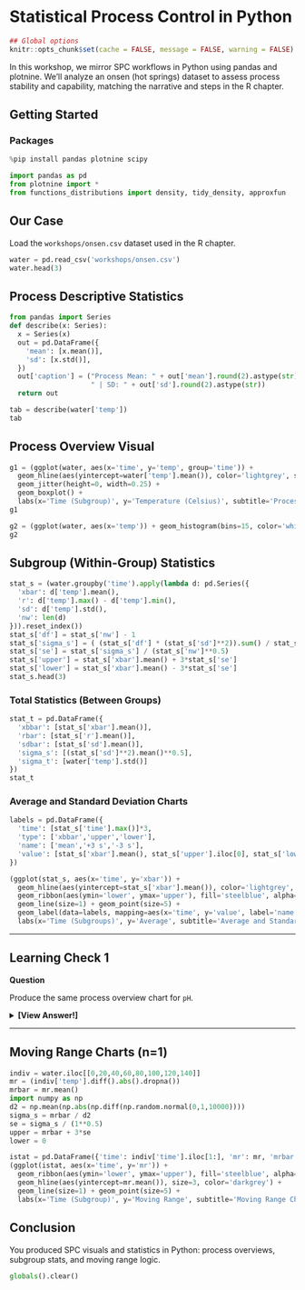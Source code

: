 # Statistical Process Control in Python

```r
## Global options
knitr::opts_chunk$set(cache = FALSE, message = FALSE, warning = FALSE)
```

In this workshop, we mirror SPC workflows in Python using pandas and plotnine. We'll analyze an onsen (hot springs) dataset to assess process stability and capability, matching the narrative and steps in the R chapter.

## Getting Started {-}

### Packages {-}

```python
%pip install pandas plotnine scipy
```

```python
import pandas as pd
from plotnine import *
from functions_distributions import density, tidy_density, approxfun
```

## Our Case

Load the `workshops/onsen.csv` dataset used in the R chapter.

```python
water = pd.read_csv('workshops/onsen.csv')
water.head(3)
```

## Process Descriptive Statistics

```python
from pandas import Series
def describe(x: Series):
  x = Series(x)
  out = pd.DataFrame({
    'mean': [x.mean()],
    'sd': [x.std()],
  })
  out['caption'] = ("Process Mean: " + out['mean'].round(2).astype(str) +
                    " | SD: " + out['sd'].round(2).astype(str))
  return out

tab = describe(water['temp'])
tab
```

## Process Overview Visual

```python
g1 = (ggplot(water, aes(x='time', y='temp', group='time')) +
  geom_hline(aes(yintercept=water['temp'].mean()), color='lightgrey', size=3) +
  geom_jitter(height=0, width=0.25) +
  geom_boxplot() +
  labs(x='Time (Subgroup)', y='Temperature (Celsius)', subtitle='Process Overview', caption=tab['caption'][0]))
g1
```

```python
g2 = (ggplot(water, aes(x='temp')) + geom_histogram(bins=15, color='white', fill='grey') + theme_void() + coord_flip())
g2
```

## Subgroup (Within-Group) Statistics

```python
stat_s = (water.groupby('time').apply(lambda d: pd.Series({
  'xbar': d['temp'].mean(),
  'r': d['temp'].max() - d['temp'].min(),
  'sd': d['temp'].std(),
  'nw': len(d)
})).reset_index())
stat_s['df'] = stat_s['nw'] - 1
stat_s['sigma_s'] = ( (stat_s['df'] * (stat_s['sd']**2)).sum() / stat_s['df'].sum() )**0.5
stat_s['se'] = stat_s['sigma_s'] / (stat_s['nw']**0.5)
stat_s['upper'] = stat_s['xbar'].mean() + 3*stat_s['se']
stat_s['lower'] = stat_s['xbar'].mean() - 3*stat_s['se']
stat_s.head(3)
```

### Total Statistics (Between Groups)

```python
stat_t = pd.DataFrame({
  'xbbar': [stat_s['xbar'].mean()],
  'rbar': [stat_s['r'].mean()],
  'sdbar': [stat_s['sd'].mean()],
  'sigma_s': [(stat_s['sd']**2).mean()**0.5],
  'sigma_t': [water['temp'].std()]
})
stat_t
```

### Average and Standard Deviation Charts

```python
labels = pd.DataFrame({
  'time': [stat_s['time'].max()]*3,
  'type': ['xbbar','upper','lower'],
  'name': ['mean','+3 s','-3 s'],
  'value': [stat_s['xbar'].mean(), stat_s['upper'].iloc[0], stat_s['lower'].iloc[0]]
})

(ggplot(stat_s, aes(x='time', y='xbar')) +
  geom_hline(aes(yintercept=stat_s['xbar'].mean()), color='lightgrey', size=3) +
  geom_ribbon(aes(ymin='lower', ymax='upper'), fill='steelblue', alpha=0.2) +
  geom_line(size=1) + geom_point(size=5) +
  geom_label(data=labels, mapping=aes(x='time', y='value', label='name'), ha='right') +
  labs(x='Time (Subgroups)', y='Average', subtitle='Average and Standard Deviation Chart'))
```

---

## Learning Check 1 {.unnumbered .LC}

**Question**

Produce the same process overview chart for `pH`.

<details><summary>**[View Answer!]**</summary>

```python
def ggprocess(x, y, xlab='Subgroup', ylab='Metric'):
  import pandas as pd
  from plotnine import ggplot, aes, geom_hline, geom_jitter, geom_boxplot, labs
  d = pd.DataFrame({'x': x, 'y': y})
  g = (ggplot(d, aes(x='x', y='y', group='x')) +
       geom_hline(aes(yintercept=d['y'].mean()), color='lightgrey', size=3) +
       geom_jitter(height=0, width=0.25) +
       geom_boxplot() +
       labs(x=xlab, y=ylab, subtitle='Process Overview'))
  return g

ggprocess(water['time'], water['ph'])
```

</details>

---

## Moving Range Charts (n=1)

```python
indiv = water.iloc[[0,20,40,60,80,100,120,140]]
mr = (indiv['temp'].diff().abs().dropna())
mrbar = mr.mean()
import numpy as np
d2 = np.mean(np.abs(np.diff(np.random.normal(0,1,10000))))
sigma_s = mrbar / d2
se = sigma_s / (1**0.5)
upper = mrbar + 3*se
lower = 0
```

```python
istat = pd.DataFrame({'time': indiv['time'].iloc[1:], 'mr': mr, 'mrbar': mrbar, 'upper': upper, 'lower': lower})
(ggplot(istat, aes(x='time', y='mr')) +
  geom_ribbon(aes(ymin='lower', ymax='upper'), fill='steelblue', alpha=0.25) +
  geom_hline(aes(yintercept=mr.mean()), size=3, color='darkgrey') +
  geom_line(size=1) + geom_point(size=5) +
  labs(x='Time (Subgroup)', y='Moving Range', subtitle='Moving Range Chart'))
```

## Conclusion {.unnumbered}

You produced SPC visuals and statistics in Python: process overviews, subgroup stats, and moving range logic.

```python
globals().clear()
```

